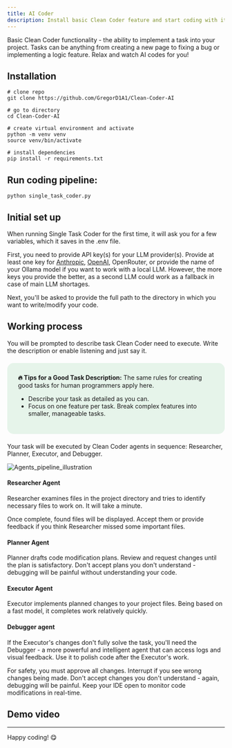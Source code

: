 ```yaml
---
title: AI Coder
description: Install basic Clean Coder feature and start coding with it.
---
```



Basic Clean Coder functionality - the ability to implement a task into your project. Tasks can be anything from creating a new page to fixing a bug or implementing a logic feature. Relax and watch AI codes for you!

## Installation

```
# clone repo
git clone https://github.com/GregorD1A1/Clean-Coder-AI

# go to directory
cd Clean-Coder-AI

# create virtual environment and activate
python -m venv venv
source venv/bin/activate

# install dependencies
pip install -r requirements.txt
```

## Run coding pipeline:

```
python single_task_coder.py
```

## Initial set up

When running Single Task Coder for the first time, it will ask you for a few variables, which it saves in the .env file.

First, you need to provide API key(s) for your LLM provider(s). Provide at least one key for [Anthropic](https://www.merge.dev/blog/anthropic-api-key), [OpenAI](https://help.openai.com/en/articles/4936850-where-do-i-find-my-openai-api-key), OpenRouter, or provide the name of your Ollama model if you want to work with a local LLM. However, the more keys you provide the better, as a second LLM could work as a fallback in case of main LLM shortages.

Next, you'll be asked to provide the full path to the directory in which you want to write/modify your code.

## Working process

You will be prompted to describe task Clean Coder need to execute. Write the description or enable listening and just say it.

<div style="background-color: #e6f4ea; border-radius: 15px; padding: 25px; margin: 20px 0;">
<strong>🔥 Tips for a Good Task Description:</strong>
The same rules for creating good tasks for human programmers apply here.
<ul>
<li>Describe your task as detailed as you can.</li>
<li>Focus on one feature per task. Break complex features into smaller, manageable tasks.</li>
</ul>
</div>

Your task will be executed by Clean Coder agents in sequence: Researcher, Planner, Executor, and Debugger.


![Agents_pipeline_illustration](../../../assets/Clean_Coder_diagram.png)

#### Researcher Agent

Researcher examines files in the project directory and tries to identify necessary files to work on. It will take a minute.

Once complete, found files will be displayed. Accept them or provide feedback if you think Researcher missed some important files.

#### Planner Agent

Planner drafts code modification plans. Review and request changes until the plan is satisfactory. Don't accept plans you don't understand - debugging will be painful without understanding your code.

#### Executor Agent

Executor implements planned changes to your project files. Being based on a fast model, it completes work relatively quickly.

#### Debugger agent

If the Executor's changes don't fully solve the task, you'll need the Debugger - a more powerful and intelligent agent that can access logs and visual feedback. Use it to polish code after the Executor's work.

For safety, you must approve all changes. Interrupt if you see wrong changes being made. Don't accept changes you don't understand - again, debugging will be painful. Keep your IDE open to monitor code modifications in real-time.

## Demo video

<VideoEmbed videoId="PEPfDQyGE9w" title="Single task coder" />

---
Happy coding! 😋
